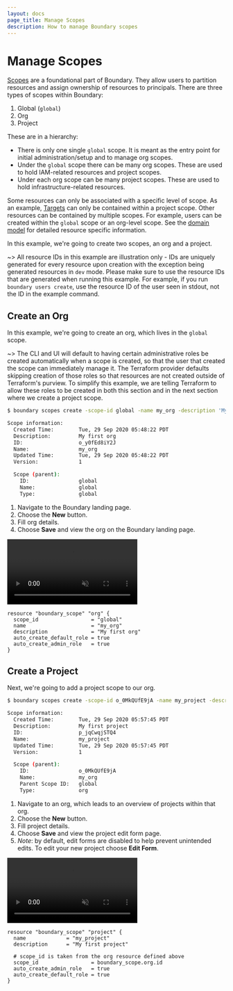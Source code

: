```yaml
---
layout: docs
page_title: Manage Scopes
description: How to manage Boundary scopes
---
```


# Manage Scopes

[Scopes](/docs/concepts/domain-model/scopes) are a foundational part of Boundary. They allow users to partition resources and assign ownership of resources to principals. There are three types of scopes within Boundary:

1. Global (`global`)
2. Org
3. Project

These are in a hierarchy:

- There is only one single `global` scope. It is meant as the entry point for initial administration/setup and to manage org scopes.
- Under the `global` scope there can be many org scopes. These are used to hold IAM-related resources and project scopes.
- Under each org scope can be many project scopes. These are used to hold infrastructure-related resources.

Some resources can only be associated with a specific level of scope. As an example, [Targets](/docs/concepts/domain-model/targets) can only be contained within a project scope. Other resources can be contained by multiple scopes. For example, users can be created within the `global` scope or an org-level scope. See the [domain model](/docs/concepts/domain-model) for detailed resource specific information.

In this example, we're going to create two scopes, an org and a project.

~> All resource IDs in this example are illustration only - IDs are uniquely generated for every resource upon creation with the exception being
generated resources in `dev` mode. Please make sure to use the resource IDs that are generated when running this example. For example, if you run
`boundary users create`, use the resource ID of the user seen in stdout, not the ID in the example command.

## Create an Org

In this example, we're going to create an org, which lives in the `global` scope.

~> The CLI and UI will default to having certain administrative roles be created
automatically when a scope is created, so that the user that created the scope
can immediately manage it. The Terraform provider defaults skipping creation of
those roles so that resources are not created outside of Terraform's purview. To
simplify this example, we are telling Terraform to allow these roles to be
created in both this section and in the next section where we create a project
scope.

<Tabs>
<Tab heading="CLI">

```bash
$ boundary scopes create -scope-id global -name my_org -description 'My first org'

Scope information:
  Created Time:        Tue, 29 Sep 2020 05:48:22 PDT
  Description:         My first org
  ID:                  o_y0fEd8iY2J
  Name:                my_org
  Updated Time:        Tue, 29 Sep 2020 05:48:22 PDT
  Version:             1

  Scope (parent):
    ID:                global
    Name:              global
    Type:              global
```

</Tab>
<Tab heading="Admin Console">

1. Navigate to the Boundary landing page.
1. Choose the **New** button.
1. Fill org details.
1. Choose **Save** and view the org on the Boundary landing page.

<video muted playsInline autoPlay loop class="boundary-clickthrough-video">
  <source
    type="video/mp4"
    src="https://www.datocms-assets.com/2885/1605553455-boundary-clickthrough-manage-scopes-create-org-v0-1-2.mp4"
  />
</video>

</Tab>
<Tab heading="Terraform">

```hcl
resource "boundary_scope" "org" {
  scope_id                 = "global"
  name                     = "my_org"
  description              = "My first org"
  auto_create_default_role = true
  auto_create_admin_role   = true
}
```

</Tab>
</Tabs>

## Create a Project

Next, we're going to add a project scope to our org.

<Tabs>
<Tab heading="CLI">

```bash
$ boundary scopes create -scope-id o_0MkQUfE9jA -name my_project -description 'My first project'

Scope information:
  Created Time:        Tue, 29 Sep 2020 05:57:45 PDT
  Description:         My first project
  ID:                  p_jqCwqjSTQ4
  Name:                my_project
  Updated Time:        Tue, 29 Sep 2020 05:57:45 PDT
  Version:             1

  Scope (parent):
    ID:                o_0MkQUfE9jA
    Name:              my_org
    Parent Scope ID:   global
    Type:              org
```

</Tab>
<Tab heading="Admin Console">

1. Navigate to an org, which leads to an overview of projects within that org.
1. Choose the **New** button.
1. Fill project details.
1. Choose **Save** and view the project edit form page.
1. _Note_: by default, edit forms are disabled to help prevent unintended edits. To edit your new project choose **Edit Form**.

<video muted playsInline autoPlay loop class="boundary-clickthrough-video">
  <source
    type="video/mp4"
    src="https://www.datocms-assets.com/2885/1605553491-boundary-clickthrough-manage-scopes-create-project-v0-1-2.mp4"
  />
</video>

</Tab>
<Tab heading="Terraform">

```hcl
resource "boundary_scope" "project" {
  name             = "my_project"
  description      = "My first project"

  # scope_id is taken from the org resource defined above
  scope_id                 = boundary_scope.org.id
  auto_create_admin_role   = true
  auto_create_default_role = true
}
```

</Tab>
</Tabs>
